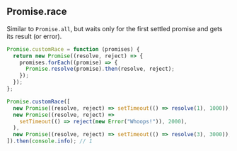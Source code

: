 
## Promise.race

Similar to `Promise.all`, but waits only for the first settled promise and gets its result (or error).

```js title="Promise.race()"
Promise.customRace = function (promises) {
  return new Promise((resolve, reject) => {
    promises.forEach((promise) => {
      Promise.resolve(promise).then(resolve, reject);
    });
  });
};

Promise.customRace([
  new Promise((resolve, reject) => setTimeout(() => resolve(1), 1000)),
  new Promise((resolve, reject) =>
    setTimeout(() => reject(new Error("Whoops!")), 2000),
  ),
  new Promise((resolve, reject) => setTimeout(() => resolve(3), 3000)),
]).then(console.info); // 1
```
